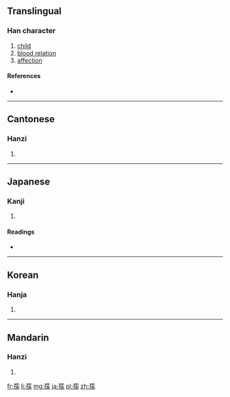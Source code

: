 ==Translingual==

===Han character===
{{Han char|rn=39|rad=子|as=14|sn=17|four=1142<sub>7</sub>|canj=弓木一月月 (NDMBB)|ids=⿰[[子]][[需]]}}

# [[child]]
# [[blood relation]]
# [[affection]]

====References====
* {{Han ref|kx=0281.020|dkj=07042|dj=0551.030|hdz=21020.010|uh=5B7A|ud=23418|bh=C0A9|bd=49321}}

----

==Cantonese==

===Hanzi===
{{yue-hanzi|jyut=[[jyu4]], [[jyu6]]|y=yu4, yu6}}

# {{defn|lang=yue|sort=子14}}

----

==Japanese==

===Kanji===
{{ja-kanji|grade=|rs=子14}}

# {{defn|lang=ja|sort=子14}}

====Readings====
* {{ja-readings|on=[[じゅ]] (ju)|kun=[[ちのみご]] (chinomigo), [[おさない]] (osanai)}}

----

==Korean==

===Hanja===
{{ko-hanja|hangeul=유|rv=yu|mr=yu}}

# {{defn|lang=ko|sort=子14}}

----

==Mandarin==

===Hanzi===
{{cmn-hanzi|pin=[[rú]] ([[ru2]])|wg=ju<sup>2</sup>}}

# {{defn|lang=cmn|sort=子14}}

[[fr:孺]]
[[li:孺]]
[[mg:孺]]
[[ja:孺]]
[[pl:孺]]
[[zh:孺]]